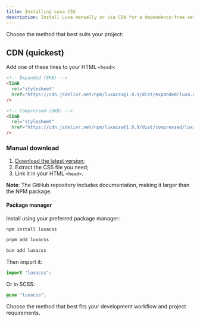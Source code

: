 ```yaml
---
title: Installing Luxa CSS
description: Install Luxa manually or via CDN for a dependency-free setup, or use NPM.
---
```


Choose the method that best suits your project:

## CDN (quickest)

Add one of these lines to your HTML `<head>`:

```html
<!-- Expanded (8KB) -->
<link
  rel="stylesheet"
  href="https://cdn.jsdelivr.net/npm/luxacss@1.0.9/dist/expanded/luxa.css"
/>

<!-- Compressed (6KB) -->
<link
  rel="stylesheet"
  href="https://cdn.jsdelivr.net/npm/luxacss@1.0.9/dist/compressed/luxa.min.css"
/>
```

### Manual download

1. [Download the latest version](https://github.com/luxonauta/luxacss/archive/main.zip/?ref=luxacss.com);
2. Extract the CSS file you need;
3. Link it in your HTML `<head>`.

**Note**: The GitHub repository includes documentation, making it larger than the NPM package.

#### Package manager

Install using your preferred package manager:

```bash
npm install luxacss

pnpm add luxacss

bun add luxacss
```

Then import it:

```js
import "luxacss";
```

Or in SCSS:

```scss
@use "luxacss";
```

Choose the method that best fits your development workflow and project requirements.
